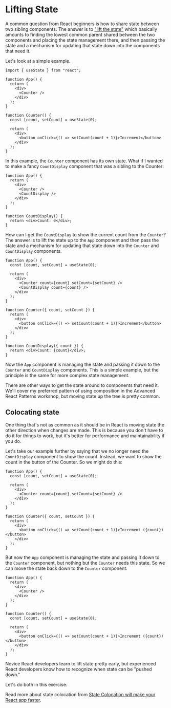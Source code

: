 # Lifting State

<EpicVideo url="https://www.epicreact.dev/workshops/react-hooks/intro-to-lifting-state" />

A common question from React beginners is how to share state between two sibling
components. The answer is to
["lift the state"](https://react.dev/learn/sharing-state-between-components)
which basically amounts to finding the lowest common parent shared between the
two components and placing the state management there, and then passing the
state and a mechanism for updating that state down into the components that need
it.

Let's look at a simple example.

```tsx
import { useState } from "react";

function App() {
  return (
    <div>
      <Counter />
    </div>
  );
}

function Counter() {
  const [count, setCount] = useState(0);

  return (
    <div>
      <button onClick={() => setCount(count + 1)}>Increment</button>
    </div>
  );
}
```

In this example, the `Counter` component has its own state. What if I wanted to
make a fancy `CountDisplay` component that was a sibling to the Counter:

```tsx
function App() {
  return (
    <div>
      <Counter />
      <CountDisplay />
    </div>
  );
}

function CountDisplay() {
  return <div>Count: 0</div>;
}
```

How can I get the `CountDisplay` to show the current count from the `Counter`?
The answer is to lift the state up to the `App` component and then pass the
state and a mechanism for updating that state down into the `Counter` and
`CountDisplay` components.

```tsx
function App() {
  const [count, setCount] = useState(0);

  return (
    <div>
      <Counter count={count} setCount={setCount} />
      <CountDisplay count={count} />
    </div>
  );
}

function Counter({ count, setCount }) {
  return (
    <div>
      <button onClick={() => setCount(count + 1)}>Increment</button>
    </div>
  );
}

function CountDisplay({ count }) {
  return <div>Count: {count}</div>;
}
```

Now the `App` component is managing the state and passing it down to the
`Counter` and `CountDisplay` components. This is a simple example, but the
principle is the same for more complex state management.

There are other ways to get the state around to components that need it. We'll
cover my preferred pattern of using composition in the Advanced React Patterns
workshop, but moving state up the tree is pretty common.

## Colocating state

One thing that's not as common as it should be in React is moving state the
other direction when changes are made. This is because you don't have to do it
for things to work, but it's better for performance and maintainability if you
do.

Let's take our example further by saying that we no longer need the
`CountDisplay` component to show the count. Instead, we want to show the count
in the button of the Counter. So we might do this:

```tsx
function App() {
  const [count, setCount] = useState(0);

  return (
    <div>
      <Counter count={count} setCount={setCount} />
    </div>
  );
}

function Counter({ count, setCount }) {
  return (
    <div>
      <button onClick={() => setCount(count + 1)}>Increment ({count})</button>
    </div>
  );
}
```

But now the `App` component is managing the state and passing it down to the
`Counter` component, but nothing but the `Counter` needs this state. So we can
move the state back down to the `Counter` component:

```tsx
function App() {
  return (
    <div>
      <Counter />
    </div>
  );
}

function Counter() {
  const [count, setCount] = useState(0);

  return (
    <div>
      <button onClick={() => setCount(count + 1)}>Increment ({count})</button>
    </div>
  );
}
```

Novice React developers learn to lift state pretty early, but experienced React
developers know how to recognize when state can be "pushed down."

Let's do both in this exercise.

Read more about state colocation from
[State Colocation will make your React app faster](https://kentcdodds.com/blog/state-colocation-will-make-your-react-app-faster).
